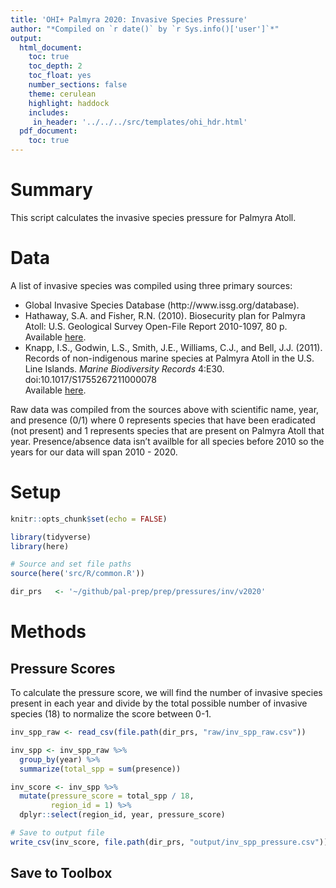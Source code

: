 ```yaml
---
title: 'OHI+ Palmyra 2020: Invasive Species Pressure'
author: "*Compiled on `r date()` by `r Sys.info()['user']`*"
output: 
  html_document:
    toc: true
    toc_depth: 2 
    toc_float: yes
    number_sections: false
    theme: cerulean
    highlight: haddock
    includes: 
     in_header: '../../../src/templates/ohi_hdr.html' 
  pdf_document:
    toc: true
---
```


# Summary 

This script calculates the invasive species pressure for Palmyra Atoll.    

# Data 

A list of invasive species was compiled using three primary sources:  

 - Global Invasive Species Database (http://www.issg.org/database). 
 - Hathaway, S.A. and Fisher, R.N. (2010). Biosecurity plan for Palmyra Atoll: U.S. Geological Survey Open-File
Report 2010-1097, 80 p.   
   Available [here](https://pubs.usgs.gov/of/2010/1097/pdf/of20101097.pdf).  
 - Knapp, I.S., Godwin, L.S., Smith, J.E., Williams, C.J., and Bell, J.J. (2011). Records of non-indigenous marine species at Palmyra Atoll in the U.S. Line Islands. *Marine Biodiversity Records* 4:E30. doi:10.1017/S1755267211000078  
   Available [here](https://www.cambridge.org/core/journals/marine-biodiversity-records/article/records-of-nonindigenous-marine-species-at-palmyra-atoll-in-the-us-line-islands/5D8929D7A0894E2CFF06FBD2AE7792C3).  
 
Raw data was compiled from the sources above with scientific name, year, and presence (0/1) where 0 represents species that have been eradicated (not present) and 1 represents species that are present on Palmyra Atoll that year. Presence/absence data isn't availble for all species before 2010 so the years for our data will span 2010 - 2020. 

# Setup 

```r
knitr::opts_chunk$set(echo = FALSE)

library(tidyverse)
library(here)

# Source and set file paths
source(here('src/R/common.R'))

dir_prs   <- '~/github/pal-prep/prep/pressures/inv/v2020'
```


# Methods

## Pressure Scores

To calculate the pressure score, we will find the number of invasive species present in each year and divide by the total possible number of invasive species (18) to normalize the score between 0-1.   

```r

inv_spp_raw <- read_csv(file.path(dir_prs, "raw/inv_spp_raw.csv"))

inv_spp <- inv_spp_raw %>% 
  group_by(year) %>% 
  summarize(total_spp = sum(presence)) 

inv_score <- inv_spp %>% 
  mutate(pressure_score = total_spp / 18,
         region_id = 1) %>% 
  dplyr::select(region_id, year, pressure_score)

# Save to output file
write_csv(inv_score, file.path(dir_prs, "output/inv_spp_pressure.csv"))
```


## Save to Toolbox

```r

```


